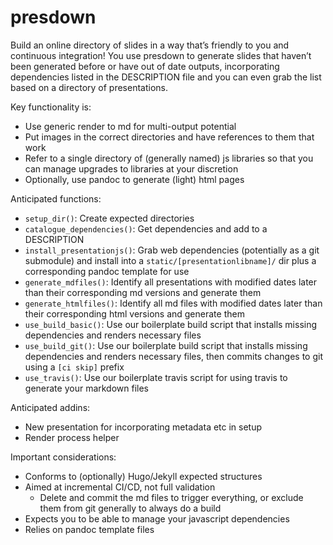 # presdown

Build an online directory of slides in a way that's friendly to you and continuous integration! You use presdown to generate slides that haven't been generated before or have out of date outputs, incorporating dependencies listed in the DESCRIPTION file and you can even grab the list based on a directory of presentations.

Key functionality is:

- Use generic render to md for multi-output potential
- Put images in the correct directories and have references to them that work
- Refer to a single directory of (generally named) js libraries so that you can manage upgrades to libraries at your discretion
- Optionally, use pandoc to generate (light) html pages

Anticipated functions: 

- `setup_dir()`: Create expected directories
- `catalogue_dependencies()`: Get dependencies and add to a DESCRIPTION
- `install_presentationjs()`: Grab web dependencies (potentially as a git submodule) and install into a `static/[presentationlibname]/` dir plus a corresponding pandoc template for use
- `generate_mdfiles()`: Identify all presentations with modified dates later than their corresponding md versions and generate them
- `generate_htmlfiles()`: Identify all md files with modified dates later than their corresponding html versions and generate them
- `use_build_basic()`: Use our boilerplate build script that installs missing dependencies and renders necessary files
- `use_build_git()`: Use our boilerplate build script that installs missing dependencies and renders necessary files, then commits changes to git using a `[ci skip]` prefix
- `use_travis()`: Use our boilerplate travis script for using travis to generate your markdown files

Anticipated addins:

- New presentation for incorporating metadata etc in setup
- Render process helper

Important considerations: 

- Conforms to (optionally) Hugo/Jekyll expected structures
- Aimed at incremental CI/CD, not full validation
    + Delete and commit the md files to trigger everything, or exclude them from git generally to always do a build
- Expects you to be able to manage your javascript dependencies
- Relies on pandoc template files
